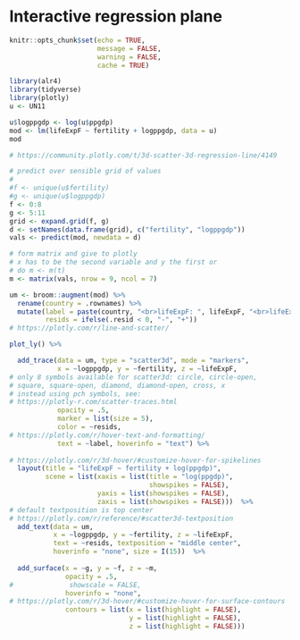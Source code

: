 # Interactive regression plane

```r
knitr::opts_chunk$set(echo = TRUE, 
                      message = FALSE,
                      warning = FALSE,
                      cache = TRUE)
```

```r
library(alr4)
library(tidyverse)
library(plotly)
u <- UN11
```

```r
u$logppgdp <- log(u$ppgdp)
mod <- lm(lifeExpF ~ fertility + logppgdp, data = u)
mod

# https://community.plotly.com/t/3d-scatter-3d-regression-line/4149

# predict over sensible grid of values
# 
#f <- unique(u$fertility)
#g <- unique(u$logppgdp)
f <- 0:8
g <- 5:11
grid <- expand.grid(f, g)
d <- setNames(data.frame(grid), c("fertility", "logppgdp"))
vals <- predict(mod, newdata = d)

# form matrix and give to plotly
# x has to be the second variable and y the first or
# do m <- m(t)
m <- matrix(vals, nrow = 9, ncol = 7)

um <- broom::augment(mod) %>% 
  rename(country = .rownames) %>% 
  mutate(label = paste(country, "<br>lifeExpF: ", lifeExpF, "<br>lifeExpF predicted", round(.fitted, 2)),
         resids = ifelse(.resid < 0, "-", "+"))
# https://plotly.com/r/line-and-scatter/

plot_ly() %>% 

  add_trace(data = um, type = "scatter3d", mode = "markers", 
            x = ~logppgdp, y = ~fertility, z = ~lifeExpF, 
# only 8 symbols available for scatter3d: circle, circle-open,
# square, square-open, diamond, diamond-open, cross, x
# instead using pch symbols, see:
# https://plotly-r.com/scatter-traces.html
            opacity = .5,
            marker = list(size = 5),
            color = ~resids,
# https://plotly.com/r/hover-text-and-formatting/              
            text = ~label, hoverinfo = "text") %>% 
  
# https://plotly.com/r/3d-hover/#customize-hover-for-spikelines
  layout(title = "lifeExpF ~ fertility + log(ppgdp)",
         scene = list(xaxis = list(title = "log(ppgdp)", 
                                   showspikes = FALSE),
                      yaxis = list(showspikes = FALSE),
                      zaxis = list(showspikes = FALSE)))  %>%
# default textposition is top center
# https://plotly.com/r/reference/#scatter3d-textposition
  add_text(data = um,
           x = ~logppgdp, y = ~fertility, z = ~lifeExpF,
           text = ~resids, textposition = "middle center",
           hoverinfo = "none", size = I(15))  %>%
  
  add_surface(x = ~g, y = ~f, z = ~m,
              opacity = .5, 
#              showscale = FALSE, 
              hoverinfo = "none", 
# https://plotly.com/r/3d-hover/#customize-hover-for-surface-contours
              contours = list(x = list(highlight = FALSE),
                              y = list(highlight = FALSE),
                              z = list(highlight = FALSE)))

```


